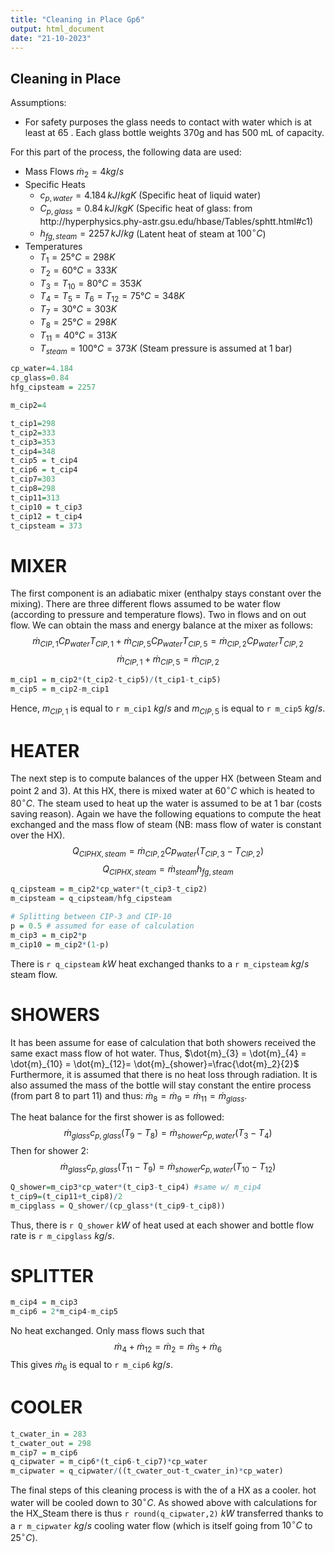 ```yaml
---
title: "Cleaning in Place Gp6"
output: html_document
date: "21-10-2023"
---
```


## Cleaning in Place

Assumptions: 

- For safety purposes the glass needs to contact with water which is at least at 65 . Each glass bottle weights 370g and has 500 mL of capacity. 



For this part of the process, the following data are used:

- Mass Flows
   $\dot{m}_2 = 4kg/s$
- Specific Heats
  - $c_{p,water} = 4.184\,kJ/kgK$ (Specific heat of liquid water)
  - $C_{p,glass} = 0.84\,kJ/kgK$ (Specific heat of glass: from http://hyperphysics.phy-astr.gsu.edu/hbase/Tables/sphtt.html#c1)
  - $h_{fg, steam} = 2257\,kJ/kg$ (Latent heat of steam at $100^\circ C$)
- Temperatures
  - $T_1 = 25°C = 298K$ 
  - $T_2 = 60°C = 333K$
  - $T_3 = T_{10} = 80°C = 353K$
  - $T_4 = T_5 = T_6 = T_{12} = 75°C = 348K$
  - $T_7 = 30°C = 303K$
  - $T_8 = 25°C = 298K$
  - $T_{11} = 40°C = 313K$
  - $T_{steam} = 100°C = 373K$ (Steam pressure is assumed at 1 bar)

```r
cp_water=4.184
cp_glass=0.84
hfg_cipsteam = 2257

m_cip2=4

t_cip1=298
t_cip2=333
t_cip3=353
t_cip4=348
t_cip5 = t_cip4
t_cip6 = t_cip4
t_cip7=303
t_cip8=298
t_cip11=313
t_cip10 = t_cip3
t_cip12 = t_cip4
t_cipsteam = 373

```


# MIXER
The first component is an adiabatic mixer (enthalpy stays constant over the mixing). There are three different flows assumed to be water flow (according to pressure and temperature flows). Two in flows and on out flow. We can obtain the mass and energy balance at the mixer as follows:
$$\dot{m}_{CIP,1}Cp_{water}T_{CIP,1}+\dot{m}_{CIP,5}Cp_{water}T_{CIP,5}=\dot{m}_{CIP,2}Cp_{water}T_{CIP,2}$$
$$\dot{m}_{CIP,1}+\dot{m}_{CIP,5}=\dot{m}_{CIP,2}$$

```r
m_cip1 = m_cip2*(t_cip2-t_cip5)/(t_cip1-t_cip5) 
m_cip5 = m_cip2-m_cip1
```
Hence, $m_{CIP,1}$ is equal to `r m_cip1` $kg/s$ and $m_{CIP,5}$ is equal to `r m_cip5` $kg/s$.

# HEATER
The next step is to compute balances of the upper HX (between Steam and point 2 and 3). At this HX, there is mixed water at $60^\circ C$ which is heated to $80^\circ C$. The steam used to heat up the water is assumed to be at 1 bar (costs saving reason). Again we have the following equations to compute the heat exchanged and the mass flow of steam (NB: mass flow of water is constant over the HX).
$$Q_{CIPHX,steam}=\dot{m}_{CIP,2}Cp_{water}(T_{CIP,3}-T_{CIP,2})$$
$$Q_{CIPHX,steam}=\dot{m}_{steam}h_{fg,steam}$$
```r

q_cipsteam = m_cip2*cp_water*(t_cip3-t_cip2)
m_cipsteam = q_cipsteam/hfg_cipsteam

# Splitting between CIP-3 and CIP-10 
p = 0.5 # assumed for ease of calculation
m_cip3 = m_cip2*p
m_cip10 = m_cip2*(1-p)
```
There is `r q_cipsteam` $kW$ heat exchanged thanks to a `r m_cipsteam` $kg/s$ steam flow. 


# SHOWERS
It has been assume for ease of calculation that both showers received the same exact mass flow of hot water. Thus, $\dot{m}_{3} = \dot{m}_{4} = \dot{m}_{10} = \dot{m}_{12}= \dot{m}_{shower}=\frac{\dot{m}_2}{2}$  Furthermore, it is assumed that there is no heat loss through radiation. It is also assumed the mass of the bottle will stay constant the entire process (from part 8 to part 11) and thus: $\dot{m}_8 = \dot{m}_9 = \dot{m}_{11} = \dot{m}_{glass}$. 

The heat balance for the first shower is as followed:
$$ \dot{m}_{glass}c_{p,glass}(T_9-T_8)=\dot{m}_{shower}c_{p,water}(T_{3}-T_4)$$
Then for shower 2:
$$ \dot{m}_{glass}c_{p,glass}(T_{11}-T_9)=\dot{m}_{shower}c_{p,water}(T_{10}-T_{12})$$
```r
Q_shower=m_cip3*cp_water*(t_cip3-t_cip4) #same w/ m_cip4
t_cip9=(t_cip11+t_cip8)/2
m_cipglass = Q_shower/(cp_glass*(t_cip9-t_cip8))

```
Thus, there is `r Q_shower` $kW$ of heat used at each shower and bottle flow rate is `r m_cipglass` $kg/s$.

# SPLITTER
```r
m_cip4 = m_cip3
m_cip6 = 2*m_cip4-m_cip5
```
No heat exchanged. Only mass flows such that $$ \dot{m}_{4}+\dot{m}_{12}=\dot{m}_{2}=\dot{m}_{5}+\dot{m}_{6}$$
This gives $\dot{m}_6$ is equal to `r m_cip6` $kg/s$.



# COOLER

```r
t_cwater_in = 283
t_cwater_out = 298
m_cip7 = m_cip6
q_cipwater = m_cip6*(t_cip6-t_cip7)*cp_water
m_cipwater = q_cipwater/((t_cwater_out-t_cwater_in)*cp_water)
```

The final steps of this cleaning process is with the of a HX as a cooler. hot water will be cooled down to $30^\circ C$. 
As showed above with calculations for the HX_Steam there is thus  `r round(q_cipwater,2)` $kW$ transferred thanks to a `r m_cipwater` $kg/s$ cooling water flow (which is itself going from $10^\circ C$ to $25^\circ C$).


